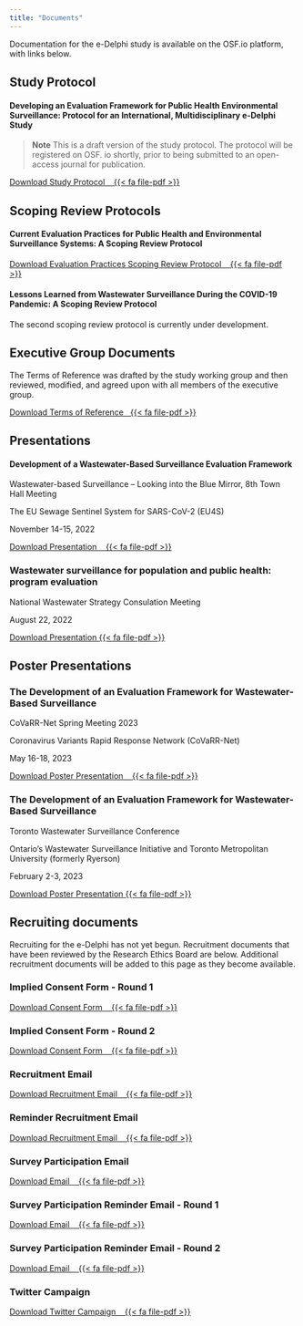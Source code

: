 ```yaml
---
title: "Documents"
---
```


Documentation for the e-Delphi study is available on the OSF.io platform, with links below.

<!-- Adds a FontAwesome icon {{< fa file-pdf >}} requires the fontawesome Quarto extension-->
<!-- Adds a button to the URL link {.btn .btn-secondary} using the Flatly theme (or any Bootstrap theme)-->

## Study Protocol
#### Developing an Evaluation Framework for Public Health Environmental Surveillance: Protocol for an International, Multidisciplinary e-Delphi Study
> **Note**
> This is a draft version of the study protocol. The protocol will be registered on OSF. io shortly, prior to being submitted to an open-access journal for publication.

[Download Study Protocol &nbsp;&nbsp; {{< fa file-pdf >}}](https://osf.io/78azy/?action=download){.btn .btn-secondary}

## Scoping Review Protocols
#### Current Evaluation Practices for Public Health and Environmental Surveillance Systems: A Scoping Review Protocol

[Download Evaluation Practices Scoping Review Protocol &nbsp;&nbsp; {{< fa file-pdf >}}](https://osf.io/29k8u/?action=download){.btn .btn-secondary}

#### Lessons Learned from Wastewater Surveillance During the COVID-19 Pandemic: A Scoping Review Protocol
The second scoping review protocol is currently under development.

## Executive Group Documents
The Terms of Reference was drafted by the study working group and then reviewed, modified, and agreed upon with all members of the executive group.

<!-- Adds a FontAwesome icon {{< fa file-pdf >}} requires the fontawesome Quarto extension-->
<!-- Adds a button to the URL link {.btn .btn-secondary} using the Flatly theme (or any Bootstrap theme)-->

[Download Terms of Reference&nbsp;&nbsp; {{< fa file-pdf >}}](https://osf.io/4vj3x/?action=download){.btn .btn-secondary}

## Presentations

#### Development of a Wastewater-Based Surveillance Evaluation Framework
Wastewater-based Surveillance – Looking into the Blue Mirror, 8th Town Hall Meeting

The EU Sewage Sentinel System for SARS-CoV-2 (EU4S)

November 14-15, 2022

[Download Presentation &nbsp;&nbsp; {{< fa file-pdf >}}](https://osf.io/fts8w/?action=download){.btn .btn-secondary}

### Wastewater surveillance for population and public health: program evaluation
National Wastewater Strategy Consulation Meeting

August 22, 2022

[Download Presentation {{< fa file-pdf >}}](https://osf.io/euysp/?action=download){.btn .btn-secondary}

## Poster Presentations

### The Development of an Evaluation Framework for Wastewater-Based Surveillance
CoVaRR-Net Spring Meeting 2023

Coronavirus Variants Rapid Response Network (CoVaRR-Net)

May 16-18, 2023

[Download Poster Presentation &nbsp;&nbsp; {{< fa file-pdf >}}](https://osf.io/cu45e/?action=download){.btn .btn-secondary}

### The Development of an Evaluation Framework for Wastewater-Based Surveillance
Toronto Wastewater Surveillance Conference

Ontario’s Wastewater Surveillance Initiative and Toronto Metropolitan University (formerly Ryerson)

February 2-3, 2023

[Download Poster Presentation {{< fa file-pdf >}}](https://osf.io/ncqzk/?action=download){.btn .btn-secondary}


## Recruiting documents
Recruiting for the e-Delphi has not yet begun. Recruitment documents that have been reviewed by the Research Ethics Board are below. Additional recruitment documents will be added to this page as they become available.

### Implied Consent Form - Round 1
[Download Consent Form &nbsp;&nbsp; {{< fa file-pdf >}}](https://osf.io/pqjsa/?action=download){.btn .btn-secondary}

### Implied Consent Form - Round 2
[Download Consent Form &nbsp;&nbsp; {{< fa file-pdf >}}](https://osf.io/xj2rq/?action=download){.btn .btn-secondary}

### Recruitment Email
[Download Recruitment Email &nbsp;&nbsp; {{< fa file-pdf >}}](https://osf.io/qfdcv/?action=download){.btn .btn-secondary}

### Reminder Recruitment Email
[Download Recruitment Email &nbsp;&nbsp; {{< fa file-pdf >}}](https://osf.io/wnz7p/?action=download){.btn .btn-secondary}

### Survey Participation Email
[Download Email &nbsp;&nbsp; {{< fa file-pdf >}}](https://osf.io/rx47c/?action=download){.btn .btn-secondary}

### Survey Participation Reminder Email - Round 1
[Download Email &nbsp;&nbsp; {{< fa file-pdf >}}](https://osf.io/8rkhg/?action=download){.btn .btn-secondary}

### Survey Participation Reminder Email - Round 2
[Download Email &nbsp;&nbsp; {{< fa file-pdf >}}](https://osf.io/rgjue/?action=download){.btn .btn-secondary}

### Twitter Campaign
[Download Twitter Campaign &nbsp;&nbsp; {{< fa file-pdf >}}](https://osf.io/w8gks/?action=download){.btn .btn-secondary}
